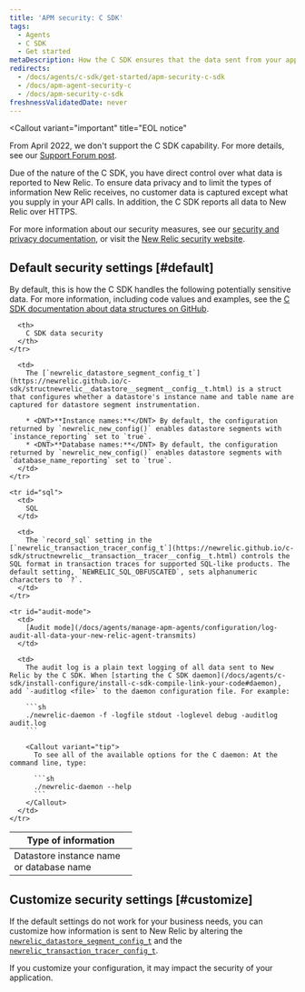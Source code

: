 ```yaml
---
title: 'APM security: C SDK'
tags:
  - Agents
  - C SDK
  - Get started
metaDescription: How the C SDK ensures that the data sent from your application to be monitored by New Relic is secure.
redirects:
  - /docs/agents/c-sdk/get-started/apm-security-c-sdk
  - /docs/apm-agent-security-c
  - /docs/apm-security-c-sdk
freshnessValidatedDate: never
---
```


<Callout
  variant="important"
  title="EOL notice"
  >
  From April 2022, we don't support the C SDK capability. For more details, see our [Support Forum post](https://discuss.newrelic.com/t/q1-bulk-eol-announcement-fy23/181744).
</Callout>

Due of the nature of the C SDK, you have direct control over what data is reported to New Relic. To ensure data privacy and to limit the types of information New Relic receives, no customer data is captured except what you supply in your API calls. In addition, the C SDK reports all data to New Relic over HTTPS.

For more information about our security measures, see our [security and privacy documentation](/docs/using-new-relic/new-relic-security/security/security-matters-data-privacy-new-relic), or visit the [New Relic security website](https://newrelic.com/security).

## Default security settings [#default]

By default, this is how the C SDK handles the following potentially sensitive data. For more information, including code values and examples, see the [C SDK documentation about data structures on GitHub](https://newrelic.github.io/c-sdk/annotated.html).

<table>
  <thead>
    <tr>
      <th width="200px">
        Type of information
      </th>

      <th>
        C SDK data security
      </th>
    </tr>
  </thead>

  <tbody>
    <tr id="name">
      <td>
        Datastore instance name or database name
      </td>

      <td>
        The [`newrelic_datastore_segment_config_t`](https://newrelic.github.io/c-sdk/structnewrelic__datastore__segment__config__t.html) is a struct that configures whether a datastore's instance name and table name are captured for datastore segment instrumentation.

        * <DNT>**Instance names:**</DNT> By default, the configuration returned by `newrelic_new_config()` enables datastore segments with `instance_reporting` set to `true`.
        * <DNT>**Database names:**</DNT> By default, the configuration returned by `newrelic_new_config()` enables datastore segments with `database_name_reporting` set to `true`.
      </td>
    </tr>

    <tr id="sql">
      <td>
        SQL
      </td>

      <td>
        The `record_sql` setting in the [`newrelic_transaction_tracer_config_t`](https://newrelic.github.io/c-sdk/structnewrelic__transaction__tracer__config__t.html) controls the SQL format in transaction traces for supported SQL-like products. The default setting, `NEWRELIC_SQL_OBFUSCATED`, sets alphanumeric characters to `?`.
      </td>
    </tr>

    <tr id="audit-mode">
      <td>
        [Audit mode](/docs/agents/manage-apm-agents/configuration/log-audit-all-data-your-new-relic-agent-transmits)
      </td>

      <td>
        The audit log is a plain text logging of all data sent to New Relic by the C SDK. When [starting the C SDK daemon](/docs/agents/c-sdk/install-configure/install-c-sdk-compile-link-your-code#daemon), add `-auditlog <file>` to the daemon configuration file. For example:

        ```sh
        ./newrelic-daemon -f -logfile stdout -loglevel debug -auditlog audit.log
        ```

        <Callout variant="tip">
          To see all of the available options for the C daemon: At the command line, type:

          ```sh
          ./newrelic-daemon --help
          ```
        </Callout>
      </td>
    </tr>
  </tbody>
</table>

## Customize security settings [#customize]

If the default settings do not work for your business needs, you can customize how information is sent to New Relic by altering the [`newrelic_datastore_segment_config_t`](https://newrelic.github.io/c-sdk/structnewrelic__datastore__segment__config__t.html) and the [`newrelic_transaction_tracer_config_t`](https://newrelic.github.io/c-sdk/structnewrelic__transaction__tracer__config__t.html).

<Callout variant="caution">
  If you customize your configuration, it may impact the security of your application.
</Callout>
